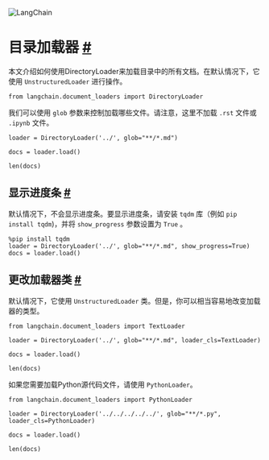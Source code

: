 

<Head>
  <script>
    {
      `(function() {
         var _hmt = _hmt || [];
(function() {
  var hm = document.createElement("script");
  hm.src = "https://hm.baidu.com/hm.js?e60fb290e204e04c5cb6f79b0ac1e697";
  var s = document.getElementsByTagName("script")[0]; 
  s.parentNode.insertBefore(hm, s);
})();
       })();`
    }
  </script>
</Head>

![LangChain](https://pica.zhimg.com/50/v2-56e8bbb52aa271012541c1fe1ceb11a2_r.gif)



目录加载器
 [#](#directory-loader "Permalink to this headline")
=======================================================================



本文介绍如何使用DirectoryLoader来加载目录中的所有文档。在默认情况下，它使用 `UnstructuredLoader` 进行操作。
 
```
from langchain.document_loaders import DirectoryLoader

```

我们可以使用 `glob` 参数来控制加载哪些文件。请注意，这里不加载 `.rst` 文件或 `.ipynb` 文件。
 
```
loader = DirectoryLoader('../', glob="**/*.md")

```

```
docs = loader.load()

```

```
len(docs)

```

显示进度条
 [#](#show-a-progress-bar "Permalink to this headline")
-----------------------------------------------------------------------------

默认情况下，不会显示进度条。要显示进度条，请安装 `tqdm` 库（例如 `pip install tqdm`)，并将 `show_progress` 参数设置为 `True` 。

```
%pip install tqdm
loader = DirectoryLoader('../', glob="**/*.md", show_progress=True)
docs = loader.load()

```

更改加载器类
 [#](#change-loader-class "Permalink to this headline")
-----------------------------------------------------------------------------

默认情况下，它使用 `UnstructuredLoader` 类。但是，你可以相当容易地改变加载器的类型。

```
from langchain.document_loaders import TextLoader

```

```
loader = DirectoryLoader('../', glob="**/*.md", loader_cls=TextLoader)

```

```
docs = loader.load()

```

```
len(docs)

```

如果您需要加载Python源代码文件，请使用 `PythonLoader`。

```
from langchain.document_loaders import PythonLoader

```

```
loader = DirectoryLoader('../../../../../', glob="**/*.py", loader_cls=PythonLoader)

```

```
docs = loader.load()

```

```
len(docs)

```